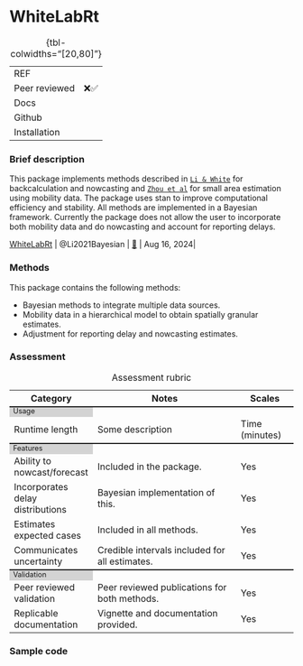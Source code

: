 # WhiteLabRt { .unnumbered}

| | 
|:---|:--------|
| REF| |
| Peer reviewed| ❌✅|
| Docs| |
| Github|  |
| Installation | |
: {tbl-colwidths="[20,80]"}

### Brief description

This package implements methods described in [`Li & White`](https://journals.plos.org/ploscompbiol/article?id=10.1371/journal.pcbi.1009210) for backcalculation and nowcasting and [`Zhou et al`](https://pubmed.ncbi.nlm.nih.gov/36048890/) for small area estimation using mobility data. The package uses stan to improve computational efficiency and stability. All methods are implemented in a Bayesian framework. Currently the package does not allow the user to incorporate both mobility data and do nowcasting and account for reporting delays.

| [WhiteLabRt](package_WhiteLabRt.qmd) | @Li2021Bayesian | [🔗](https://github.com/cmilando/WhiteLabRt) | Aug 16, 2024|

### Methods

This package contains the following methods:

- Bayesian methods to integrate multiple data sources.
- Mobility data in a hierarchical model to obtain spatially granular estimates.
- Adjustment for reporting delay and nowcasting estimates.

### Assessment

```{=html}
<table>
    <caption>Assessment rubric</caption>
    <!---HEADING --->
    <tr style="border-top: none;">
      <th style="font-weight: bold; width: 20%">Category</th>
      <th style="font-weight: bold; width: 50%">Notes</th>
      <th style="font-weight: bold; width: 20%">Scales</th>
    </tr>
    
        <!------ SECTION 1: USAGE -------->
    <tr columnspan="3", style="background-color: lightgrey;border-top: 2px solid;margin-top: 1;margin-bottom: 1; line-height: 1;font-size: 0.8em;">
      <td> Usage </td>
    </tr>

    <tr>
        <td>Runtime length</td>
        <td>Some description</td>
        <td>
          Time (minutes)
        </td>
    </tr>
      
      <!------ SECTION 2: FEATURES -------->
    <tr columnspan="3", style="background-color: lightgrey;border-top: 2px solid;margin-top: 1;margin-bottom: 1; line-height: 1;font-size: 0.8em;">
      <td> Features </td>
    </tr>
        <tr>
        <td>Ability to nowcast/forecast</td>
        <td>Included in the package.</td>
        <td>
          Yes
                  </td>
    </tr>
                    <tr>
        <td>Incorporates delay distributions</td>
        <td>Bayesian implementation of this.</td>
        <td>
          Yes
        </td>
    </tr>
    
                        <tr>
        <td>Estimates expected cases </td>
        <td>Included in all methods.</td>
        <td>
          Yes
        </td>
    </tr>

                        <tr>
        <td>Communicates uncertainty</td>
        <td>Credible intervals included for all estimates.</td>
        <td>
Yes
        </td>
    </tr>

      <!------ SECTION 3: Validation -------->
    <tr columnspan="3", style="background-color: lightgrey;border-top: 2px solid;margin-top: 1;margin-bottom: 1; line-height: 1;font-size: 0.8em;">
      <td> Validation </td>
    </tr>
    
                        <tr>
        <td>Peer reviewed validation</td>
        <td>Peer reviewed publications for both methods.</td>
        <td>
          Yes
        </td>
    </tr>
    
                        <tr>
        <td>Replicable documentation</td>
        <td>Vignette and documentation provided.</td>
        <td>
          Yes
        </td>
    </tr>


</table>

```



### Sample code
